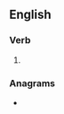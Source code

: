 ==English==

===Verb===
{{head|en|present participle}}

# {{present participle of|bobble|lang=en|nocat=1}}

===Anagrams===
* {{anagrams|en|a=bbbgilno|blobbing}}
